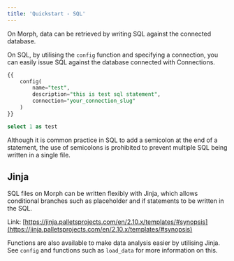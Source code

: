 ```yaml
---
title: 'Quickstart - SQL'
---
```


On Morph, data can be retrieved by writing SQL against the connected database.

On SQL, by utilising the `config` function and specifying a connection, you can easily issue SQL against the database connected with Connections.

```sql
{{
	config(
		name="test",
		description="this is test sql statement",
		connection="your_connection_slug"
	)
}}

select 1 as test
```

<Warning>Although it is common practice in SQL to add a semicolon at the end of a statement, the use of semicolons is prohibited to prevent multiple SQL being written in a single file. </Warning>

## Jinja


SQL files on Morph can be written flexibly with Jinja, which allows conditional branches such as placeholder and if statements to be written in the SQL.

Link: [https://jinja.palletsprojects.com/en/2.10.x/templates/#synopsis](https://jinja.palletsprojects.com/en/2.10.x/templates/#synopsis)

Functions are also available to make data analysis easier by utilising Jinja. See `config` and functions such as `load_data` for more information on this.